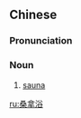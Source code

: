 ==Chinese==
{{zh-forms|type=21}}

===Pronunciation===
{{zh-pron
|m=sāngnáyù
|c=song1 naa4 juk6
|mn=qz:song-ná-ia̍k/xm,zz:song-ná-e̍k
|cat=n
}}

===Noun===
{{zh-noun}}

# [[sauna]]

[[ru:桑拿浴]]